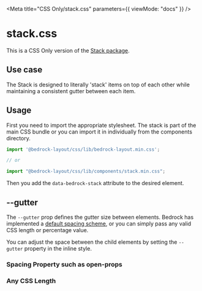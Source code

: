 

<Meta title="CSS Only/stack.css" parameters={{ viewMode: "docs" }} />

# stack.css

This is a CSS Only version of the [Stack package](/?path=/docs/components-stack--api).

## Use case

The Stack is designed to literally 'stack' items on top of each other while maintaining a consistent gutter between each item.

## Usage

First you need to import the appropriate stylesheet. The stack is part of the main CSS bundle or you can import it in individually from the components directory.

```javascript
import '@bedrock-layout/css/lib/bedrock-layout.min.css';

// or

import "@bedrock-layout/css/lib/components/stack.min.css";
```

Then you add the `data-bedrock-stack` attribute to the desired element.

## --gutter

The `--gutter` prop defines the gutter size between elements. Bedrock has implemented a [default spacing scheme](css-only-components-spacing-properties-css--page), or you can simply pass any valid CSS length or percentage value.

You can adjust the space between the child elements by setting the `--gutter` property in the inline style.

<Canvas withSource="open">
  <Story name="--gutter">
    <h3>Spacing Property such as open-props</h3>
    <div data-bedrock-stack style={{ "--gutter": "var(--size-2)" }}>
      <Component />
      <Component />
      <Component />
      <Component />
    </div>
    <h3>Any CSS Length</h3>
    <div data-bedrock-stack style={{ "--gutter": "2rem" }}>
      <Component />
      <Component />
      <Component />
      <Component />
    </div>
  </Story>
</Canvas>
